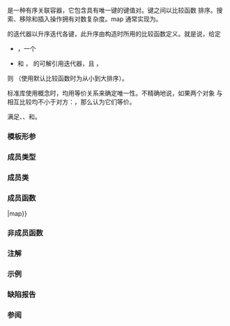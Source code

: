 {{cpp/title|map}}
{{cpp/container/map/navbar}}
{{dcl begin}}
{{dcl header|map}}
{{dcl|num=1|1=
template&lt;
    class Key,
    class T,
    class Compare = std::less&lt;Key&gt;,
    class Allocator = std::allocator&lt;std::pair&lt;const Key, T&gt;&gt;
&gt; class map;
}}
{{dcl|num=2|since=c++17|1=
namespace pmr {
    template&lt;
        class Key,
        class T,
        class Compare = std::less&lt;Key&gt;
    &gt; using map = std::map&lt;Key, T, Compare,
                           std::pmr::polymorphic_allocator&lt;std::pair&lt;const Key, T&gt;&gt;&gt;;
}
}}
{{dcl end}}

{{tt|std::map}} 是一种有序关联容器，它包含具有唯一键的键值对。键之间以比较函数 {{tt|Compare}} 排序。搜索、移除和插入操作拥有对数复杂度。map 通常实现为{{enwiki|Red–black tree|红黑树}}。

{{tt|std::map}} 的迭代器以升序迭代各键，此升序由构造时所用的比较函数定义。就是说，给定
* {{c|m}}，一个 {{tt|std::map}}
* {{c|it_l}} 和 {{c|it_r}}，{{c|m}} 的可解引用迭代器，且 {{c|it_l &lt; it_r}}，
则 {{c|1=m.value_comp()(*it_l, *it_r) == true}}（使用默认比较函数时为从小到大排序）。

标准库使用{{named req|Compare}}概念时，均用等价关系来确定唯一性。不精确地说，如果两个对象 {{c|a}} 与 {{c|b}} 相互比较均不小于对方：{{c|!comp(a, b) &amp;&amp; !comp(b, a)}}，那么认为它们等价。

{{tt|std::map}} 满足{{named req|Container}}、{{named req|AllocatorAwareContainer}}、{{named req|AssociativeContainer}}和{{named req|ReversibleContainer}}。

{{cpp/is_constexpr|since=c++26|transient=yes}}

===模板形参===
{{todo|添加模板形参说明。}}

===成员类型===
{{dsc begin}}
{{dsc hitem|类型|定义}}
{{dsc inc|cpp/container/dsc key_type|map}}
{{dsc inc|cpp/container/dsc mapped_type|map}}
{{dsc inc|cpp/container/dsc value_type|map}}
{{dsc inc|cpp/container/dsc size_type|map}}
{{dsc inc|cpp/container/dsc difference_type|map}}
{{dsc inc|cpp/container/dsc key_compare|map}}
{{dsc inc|cpp/container/dsc allocator_type|map}}
{{dsc inc|cpp/container/dsc reference|map}}
{{dsc inc|cpp/container/dsc const_reference|map}}
{{dsc inc|cpp/container/dsc pointer|map}}
{{dsc inc|cpp/container/dsc const_pointer|map}}
{{dsc inc|cpp/container/dsc iterator|map}}
{{dsc inc|cpp/container/dsc const_iterator|map}}
{{dsc inc|cpp/container/dsc reverse_iterator|map}}
{{dsc inc|cpp/container/dsc const_reverse_iterator|map}}
{{dsc inc|cpp/container/dsc node_type|map}}
{{dsc inc|cpp/container/dsc insert_return_type|map}}
{{dsc end}}

===成员类===
{{dsc begin}}
{{dsc inc|cpp/container/dsc value_compare|map}}
{{dsc end}}

===成员函数===
{{dsc begin}}
{{dsc inc|cpp/container/dsc constructor|map}}
{{dsc inc|cpp/container/dsc destructor|map}}
{{dsc inc|cpp/container/dsc operator{{=}}|map}}
{{dsc inc|cpp/container/dsc get_allocator|map}}

{{dsc h2|元素访问}}
{{dsc inc|cpp/container/dsc at|map}}
{{dsc inc|cpp/container/dsc operator_at|map}}

{{dsc h2|迭代器}}
{{dsc inc|cpp/container/dsc begin|map}}
{{dsc inc|cpp/container/dsc end|map}}
{{dsc inc|cpp/container/dsc rbegin|map}}
{{dsc inc|cpp/container/dsc rend|map}}

{{dsc h2|容量}}
{{dsc inc|cpp/container/dsc empty|map}}
{{dsc inc|cpp/container/dsc size|map}}
{{dsc inc|cpp/container/dsc max_size|map}}

{{dsc h2|修改器}}
{{dsc inc|cpp/container/dsc clear|map}}
{{dsc inc|cpp/container/dsc insert|map}}
{{dsc inc|cpp/container/dsc insert_range|map}}
{{dsc inc|cpp/container/dsc insert_or_assign|map}}
{{dsc inc|cpp/container/dsc emplace|map}}
{{dsc inc|cpp/container/dsc emplace_hint|map}}
{{dsc inc|cpp/container/dsc try_emplace|map}}
{{dsc inc|cpp/container/dsc erase|map}}
{{dsc inc|cpp/container/dsc swap|map}}
{{dsc inc|cpp/container/dsc extract|map}}
{{dsc inc|cpp/container/dsc merge|map}}

{{dsc h2|查找}}
{{dsc inc|cpp/container/dsc count|map}}
{{dsc inc|cpp/container/dsc find|map}}
{{dsc inc|cpp/container/dsc contains|map}}
{{dsc inc|cpp/container/dsc equal_range|map}}
{{dsc inc|cpp/container/dsc lower_bound|map}}
{{dsc inc|cpp/container/dsc upper_bound|map}}

{{dsc h2|观察器}}
{{dsc inc|cpp/container/dsc key_comp|map}}
{{dsc inc|cpp/container/dsc value_comp|map}}
{{dsc end}}

===非成员函数===
{{dsc begin}}
{{dsc inc|cpp/container/dsc operator_cmp|map}}
{{dsc inc|cpp/container/dsc swap2|map}}
{{dsc inc|cpp/container/dsc erase_if|map}}
{{dsc end}}

{{rrev|since=c++17|
==={{rl|deduction guides|推导指引}}===
}}

===注解===
{{ftm begin|std=1|comment=1}}
{{ftm|__cpp_lib_containers_ranges|value=202202L|std=C++23|容器的范围构造和插入}}
{{ftm|__cpp_lib_constexpr_containers|value=202502L|std=C++26|{{c/core|constexpr}} {{tt|std::map}}}}
{{ftm end}}

===示例===
{{example
|code=
#include &lt;iostream&gt;
#include &lt;map&gt;
#include &lt;string&gt;
#include &lt;string_view&gt;

void print_map(std::string_view comment, const std::map&lt;std::string, int&gt;&amp; m)
{
    std::cout &lt;&lt; comment;
    // 使用 C++17 设施进行遍历
    for (const auto&amp; [key, value] : m)
        std::cout &lt;&lt; '[' &lt;&lt; key &lt;&lt; "] = " &lt;&lt; value &lt;&lt; "; ";
    
// C++11 方案：
//  for (const auto&amp; n : m)
//      std::cout &lt;&lt; n.first &lt;&lt; " = " &lt;&lt; n.second &lt;&lt; "; ";
//
// C++98 方案：
//  for (std::map&lt;std::string, int&gt;::const_iterator it = m.begin(); it != m.end(); it++)
//      std::cout &lt;&lt; it-&gt;first &lt;&lt; " = " &lt;&lt; it-&gt;second &lt;&lt; "; ";
    
    std::cout &lt;&lt; '\n';
}

int main()
{
    // 创建包含三对 (string, int) 的 map
    std::map&lt;std::string, int&gt; m{&lt;!----&gt;{"CPU", 10}, {"GPU", 15}, {"RAM", 20}&lt;!----&gt;};

    print_map("1) 初始 map：", m);

    m["CPU"] = 25; // 更新已经存在的值
    m["SSD"] = 30; // 插入新值
    print_map("2) 更新后的 map：", m);

    // 以不存在的键使用 operator[] 总是会执行插入操作
    std::cout &lt;&lt; "3) m[UPS] = " &lt;&lt; m["UPS"] &lt;&lt; '\n';
    print_map("4) 更新后的 map：", m);

    m.erase("GPU");
    print_map("5) 移除后：", m);

    std::erase_if(m, [](const auto&amp; pair){ return pair.second &gt; 25; });
    print_map("6) 移除后：", m);
    std::cout &lt;&lt; "7) m.size() = " &lt;&lt; m.size() &lt;&lt; '\n';

    m.clear();
    std::cout &lt;&lt; std::boolalpha &lt;&lt; "8) map 为空：" &lt;&lt; m.empty() &lt;&lt; '\n';
}
|output=
1) 初始 map：[CPU] = 10; [GPU] = 15; [RAM] = 20; 
2) 更新后的 map[CPU] = 25; [GPU] = 15; [RAM] = 20; [SSD] = 30; 
3) m[UPS] = 0
4) 更新后的 map[CPU] = 25; [GPU] = 15; [RAM] = 20; [SSD] = 30; [UPS] = 0; 
5) 移除后：[CPU] = 25; [RAM] = 20; [SSD] = 30; [UPS] = 0; 
6) 移除后：[CPU] = 25; [RAM] = 20; [UPS] = 0; 
7) m.size() = 3
8) map 为空：true
}}

===缺陷报告===
{{dr list begin}}
{{dr list item|wg=lwg|dr=230|std=C++98|before={{tt|Key}} 不需要满足{{named req|CopyConstructible}}&lt;br&gt;（因此不保证能构造 {{tt|Key}} 类型的键）|after={{tt|Key}} 也需要满足&lt;br&gt;{{named req|CopyConstructible}}}}
{{dr list item|wg=lwg|dr=464|std=C++98|before=以键访问 const {{tt|map}} 不方便|after=提供 {{tt|at}} 函数}}
{{dr list end}}

===参阅===
{{dsc begin}}
{{dsc inc|cpp/container/dsc multimap}}
{{dsc inc|cpp/container/dsc unordered_map}}
{{dsc inc|cpp/container/dsc flat_map}}
{{dsc end}}

{{langlinks|de|en|es|fr|it|ja|pl|pt|ru}}